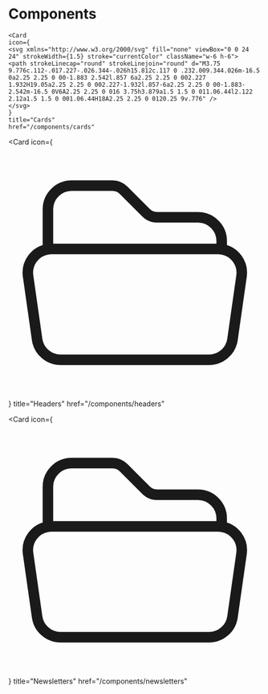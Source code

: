 # Components


<Cards>

    <Card
    icon={
    <svg xmlns="http://www.w3.org/2000/svg" fill="none" viewBox="0 0 24 24" strokeWidth={1.5} stroke="currentColor" className="w-6 h-6">
    <path strokeLinecap="round" strokeLinejoin="round" d="M3.75 9.776c.112-.017.227-.026.344-.026h15.812c.117 0 .232.009.344.026m-16.5 0a2.25 2.25 0 00-1.883 2.542l.857 6a2.25 2.25 0 002.227 1.932H19.05a2.25 2.25 0 002.227-1.932l.857-6a2.25 2.25 0 00-1.883-2.542m-16.5 0V6A2.25 2.25 0 016 3.75h3.879a1.5 1.5 0 011.06.44l2.122 2.12a1.5 1.5 0 001.06.44H18A2.25 2.25 0 0120.25 9v.776" />
    </svg>
    }
    title="Cards"
    href="/components/cards"

> </Card>

  <Card
    icon={
    <svg xmlns="http://www.w3.org/2000/svg" fill="none" viewBox="0 0 24 24" strokeWidth={1.5} stroke="currentColor" className="w-6 h-6">
    <path strokeLinecap="round" strokeLinejoin="round" d="M3.75 9.776c.112-.017.227-.026.344-.026h15.812c.117 0 .232.009.344.026m-16.5 0a2.25 2.25 0 00-1.883 2.542l.857 6a2.25 2.25 0 002.227 1.932H19.05a2.25 2.25 0 002.227-1.932l.857-6a2.25 2.25 0 00-1.883-2.542m-16.5 0V6A2.25 2.25 0 016 3.75h3.879a1.5 1.5 0 011.06.44l2.122 2.12a1.5 1.5 0 001.06.44H18A2.25 2.25 0 0120.25 9v.776" />
    </svg>
    }
    title="Headers"
    href="/components/headers"

> </Card>

  <Card
    icon={
    <svg xmlns="http://www.w3.org/2000/svg" fill="none" viewBox="0 0 24 24" strokeWidth={1.5} stroke="currentColor" className="w-6 h-6">
    <path strokeLinecap="round" strokeLinejoin="round" d="M3.75 9.776c.112-.017.227-.026.344-.026h15.812c.117 0 .232.009.344.026m-16.5 0a2.25 2.25 0 00-1.883 2.542l.857 6a2.25 2.25 0 002.227 1.932H19.05a2.25 2.25 0 002.227-1.932l.857-6a2.25 2.25 0 00-1.883-2.542m-16.5 0V6A2.25 2.25 0 016 3.75h3.879a1.5 1.5 0 011.06.44l2.122 2.12a1.5 1.5 0 001.06.44H18A2.25 2.25 0 0120.25 9v.776" />
    </svg>
    }
    title="Newsletters"
    href="/components/newsletters"

> </Card>

</Cards>
